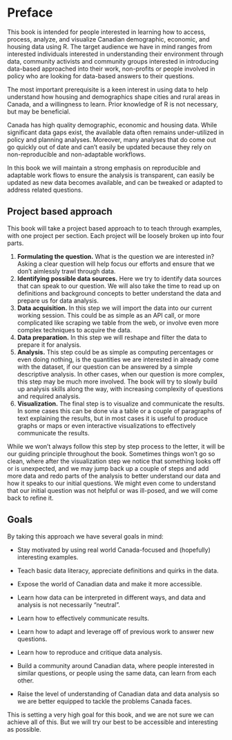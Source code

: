 # Preface {.unnumbered}

This book is intended for people interested in learning how to access, process, analyze, and visualize Canadian demographic, economic, and housing data using R. The target audience we have in mind ranges from interested individuals interested in understanding their environment through data, community activists and community groups interested in introducing data-based approached into their work, non-profits or people involved in policy who are looking for data-based answers to their questions.

The most important prerequisite is a keen interest in using data to help understand how housing and demographics shape cities and rural areas in Canada, and a willingness to learn. Prior knowledge of R is not necessary, but may be beneficial.

Canada has high quality demographic, economic and housing data. While significant data gaps exist, the available data often remains under-utilized in policy and planning analyses. Moreover, many analyses that do come out go quickly out of date and can't easily be updated because they rely on non-reproducible and non-adaptable workflows.

In this book we will maintain a strong emphasis on reproducible and adaptable work flows to ensure the analysis is transparent, can easily be updated as new data becomes available, and can be tweaked or adapted to address related questions.

## Project based approach

This book will take a project based approach to to teach through examples, with one project per section. Each project will be loosely broken up into four parts.

1.  **Formulating the question.** What is the question we are interested in? Asking a clear question will help focus our efforts and ensure that we don't aimlessly trawl through data.
2.  **Identifying possible data sources.** Here we try to identify data sources that can speak to our question. We will also take the time to read up on definitions and background concepts to better understand the data and prepare us for data analysis.
3.  **Data acquisition.** In this step we will import the data into our current working session. This could be as simple as an API call, or more complicated like scraping we table from the web, or involve even more complex techniques to acquire the data.
4.  **Data preparation.** In this step we will reshape and filter the data to prepare it for analysis.
5.  **Analysis.** This step could be as simple as computing percentages or even doing nothing, is the quantities we are interested in already come with the dataset, if our question can be answered by a simple descriptive analysis. In other cases, when our question is more complex, this step may be much more involved. The book will try to slowly build up analysis skills along the way, with increasing complexity of questions and required analysis.
6.  **Visualization.** The final step is to visualize and communicate the results. In some cases this can be done via a table or a couple of paragraphs of text explaining the results, but in most cases it is useful to produce graphs or maps or even interactive visualizations to effectively communicate the results.

While we won't always follow this step by step process to the letter, it will be our guiding principle throughout the book. Sometimes things won't go so clean, where after the visualization step we notice that something looks off or is unexpected, and we may jump back up a couple of steps and add more data and redo parts of the analysis to better understand our data and how it speaks to our initial questions. We might even come to understand that our initial question was not helpful or was ill-posed, and we will come back to refine it.

## Goals

By taking this approach we have several goals in mind:

-   Stay motivated by using real world Canada-focused and (hopefully) interesting examples.

-   Teach basic data literacy, appreciate definitions and quirks in the data.

-   Expose the world of Canadian data and make it more accessible.

-   Learn how data can be interpreted in different ways, and data and analysis is not necessarily "neutral".

-   Learn how to effectively communicate results.

-   Learn how to adapt and leverage off of previous work to answer new questions.

-   Learn how to reproduce and critique data analysis.

-   Build a community around Canadian data, where people interested in similar questions, or people using the same data, can learn from each other.

-   Raise the level of understanding of Canadian data and data analysis so we are better equipped to tackle the problems Canada faces.

This is setting a very high goal for this book, and we are not sure we can achieve all of this. But we will try our best to be accessible and interesting as possible.
